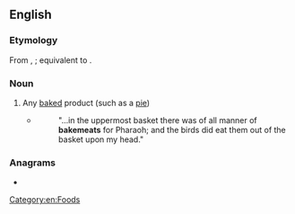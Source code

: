 ==English==

===Etymology===
From {{inh|en|enm|bake mete}}, {{m|enm|baken mete}}; equivalent to {{compound|en|baken|meat}}.

===Noun===
{{en-noun}}

# {{lb|en|obsolete}} Any [[baked]] product (such as a [[pie]])
#* {{RQ:Authorized Version|Gen|40|17}}
#*: "...in the uppermost basket there was of all manner of '''bakemeats''' for Pharaoh; and the birds did eat them out of the basket upon my head."

===Anagrams===
* {{anagrams|en|a=aabeekmt|makebate}}

[[Category:en:Foods]]